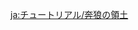 {{Tutorial
|title    = Wolves' Territory
|about    = Wolves' Territory
|image1   = Tutorial Hunting Traps 1.png
|text1    = Open inventory and use a {{Color|help|[[Hunting Trap]]}} to lay down a trap which can't be detected by boars.
|image2   = Tutorial Hunting Traps 2.png
|text2    = {{Color|help|Hunting Traps}} cannot attract boars, but boars tend to avoid people and run away in the exact opposite direction. Use this to your advantage to ensnare them with the traps to get more raw meat.
}}

[[ja:チュートリアル/奔狼の領土]]